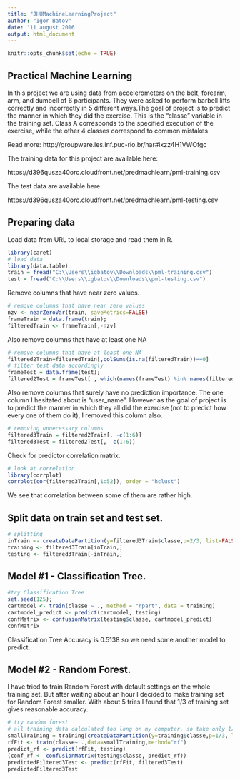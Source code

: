 ---
title: "JHUMachineLearningProject"
author: "Igor Batov"
date: '11 august 2016'
output: html_document
---

```{r setup, include=FALSE}
knitr::opts_chunk$set(echo = TRUE)
```

## Practical Machine Learning

In this project we are using data from accelerometers on the belt, forearm, arm, and dumbell of 6 participants. They were asked to perform barbell lifts correctly and incorrectly in 5 different ways.The goal of project is to predict the manner in which they did the exercise. This is the "classe" variable in the training set. Class A corresponds to the specified execution of the exercise, while the other 4 classes correspond to common mistakes.

Read more: http://groupware.les.inf.puc-rio.br/har#ixzz4H1VWOfgc

The training data for this project are available here:

https://d396qusza40orc.cloudfront.net/predmachlearn/pml-training.csv

The test data are available here:

https://d396qusza40orc.cloudfront.net/predmachlearn/pml-testing.csv

## Preparing data
Load data from URL to local storage and read them in R.
```{r}
library(caret)
# load data
library(data.table)
train = fread("C:\\Users\\igbatov\\Downloads\\pml-training.csv")
test = fread("C:\\Users\\igbatov\\Downloads\\pml-testing.csv")
```
Remove columns that have near zero values.
```{r}
# remove columns that have near zero values
nzv <- nearZeroVar(train, saveMetrics=FALSE)
frameTrain = data.frame(train);
filteredTrain <- frameTrain[,-nzv]
```
Also remove columns that have at least one NA
```{r}
# remove columns that have at least one NA
filtered2Train=filteredTrain[,colSums(is.na(filteredTrain))==0]
# filter test data accordingly
frameTest = data.frame(test);
filtered2Test = frameTest[ , which(names(frameTest) %in% names(filtered2Train))]
```
Also remove columns that surely have no prediction importance. The one column I hesitated about is "user_name". However as the goal of project is to predict the manner in which they all did the exercise (not to predict how every one of them do it), I removed this column also.
```{r}
# removing unnecessary columns
filtered3Train = filtered2Train[, -c(1:6)]
filtered3Test = filtered2Test[, -c(1:6)]
```
Check for predictor correlation matrix.
```{r}
# look at correlation
library(corrplot)
corrplot(cor(filtered3Train[,1:52]), order = "hclust")
```

We see that correlation between some of them are rather high.

## Split data on train set and test set.
```{r}
# splitting
inTrain <- createDataPartition(y=filtered3Train$classe,p=2/3, list=FALSE);
training <- filtered3Train[inTrain,]
testing <- filtered3Train[-inTrain,]
```

## Model #1 - Classification Tree.
```{r}
#try Classification Tree
set.seed(125);
cartmodel <- train(classe ~ ., method = "rpart", data = training)
cartmodel_predict <- predict(cartmodel, testing)
confMatrix <- confusionMatrix(testing$classe, cartmodel_predict)
confMatrix
```
Classification Tree Accuracy is 0.5138 so we need some another model to predict.

## Model #2 - Random Forest.
I have tried to train Random Forest with default settings on the whole training set. But after waiting about an hour I decided to make training set for Random Forest smaller. With about 5 tries I found that 1/3 of training set gives reasonable accuracy.
```{r}
# try random forest
# all training data calculated too long on my computer, so take only 1/3 of trainig here
smallTraining = training[createDataPartition(y=training$classe,p=1/3, list=FALSE),];
rfFit <- train(classe~ .,data=smallTraining,method="rf")
predict_rf <- predict(rfFit, testing)
(conf_rf <- confusionMatrix(testing$classe, predict_rf))
predictedFiltered3Test <- predict(rfFit, filtered3Test)
predictedFiltered3Test
```
